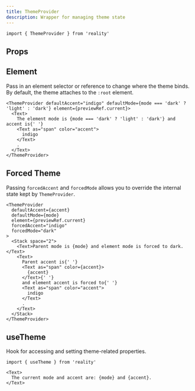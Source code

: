 ```yaml
---
title: ThemeProvider
description: Wrapper for managing theme state
---
```


```tsx
import { ThemeProvider } from 'reality'
```

## Props

<PropsTable sourceLink={sourceLink} types={types} />

## Element

Pass in an element selector or reference to change where the theme binds. By default, the theme attaches to the `:root` element.

```tsx live=true
<ThemeProvider defaultAccent="indigo" defaultMode={mode === 'dark' ? 'light' : 'dark'} element={previewRef.current}>
  <Text>
    The element mode is {mode === 'dark' ? 'light' : 'dark'} and accent is{' '}
    <Text as="span" color="accent">
      indigo
    </Text>
    .
  </Text>
</ThemeProvider>
```

## Forced Theme

Passing `forcedAccent` and `forcedMode` allows you to override the internal state kept by `ThemeProvider`.

```tsx live=true
<ThemeProvider
  defaultAccent={accent}
  defaultMode={mode}
  element={previewRef.current}
  forcedAccent="indigo"
  forcedMode="dark"
>
  <Stack space="2">
    <Text>Parent mode is {mode} and element mode is forced to dark.</Text>
    <Text>
      Parent accent is{' '}
      <Text as="span" color={accent}>
        {accent}
      </Text>{' '}
      and element accent is forced to{' '}
      <Text as="span" color="accent">
        indigo
      </Text>
      .
    </Text>
  </Stack>
</ThemeProvider>
```

## useTheme

Hook for accessing and setting theme-related properties.

```tsx
import { useTheme } from 'reality'
```

```tsx expand=true live=true
<Text>
  The current mode and accent are: {mode} and {accent}.
</Text>
```

